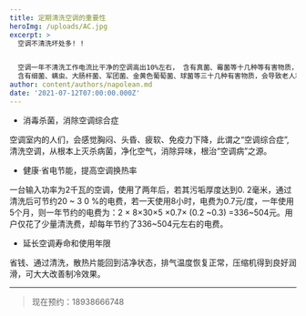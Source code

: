 ```yaml
---
title: 定期清洗空调的重要性
heroImg: /uploads/AC.jpg
excerpt: >
  空调不清洗坏处多! !


  空调一年不清洗工作电流比干净的空调高出10%左右， 含有真菌、霉菌等十几种等有害物质，会导致皮肤粗糙，引发过敏性皮炎空调两年不清洗工作电流会高出15%左右，
  含有细菌、螨虫、大肠杆菌、军团菌、金黄色葡萄菌、球菌等三十几种有害物质，会导致老人和孩子染上肺结核和哮喘病。
author: content/authors/napolean.md
date: '2021-07-12T07:00:00.000Z'
---
```



* 消毒杀菌，消除空调综合症

空调室内的人们，会感觉胸闷、头昏、疲软、免疫力下降，此谓之“空调综合症”,清洗空调，从根本上灭杀病菌，净化空气，消除异味，根治“空调病”之源。

* 健康·省电节能，提高空调换热率

一台输入功率为2千瓦的空调，使用了两年后，若其污垢厚度达到0. 2毫米，通过清洗后可节约20 ~ 3 0 %的电费，若一天使用8小时，电费为0.7元/度，一年使用5个月，则一年节约的电费为：2 × 8×30×5 ×0.7× (0.2 ~0.3) =336~504元。用户仅花了少量清洗费，却每年节约了336~504元左右的电费。

* 延长空调寿命和使用年限

省钱、通过清洗，散热片能回到洁净状态，排气温度恢复正常，压缩机得到良好润滑，可大大改善制冷效果。

***

<BlockQuote>
  现在预约：18938666748
</BlockQuote>
